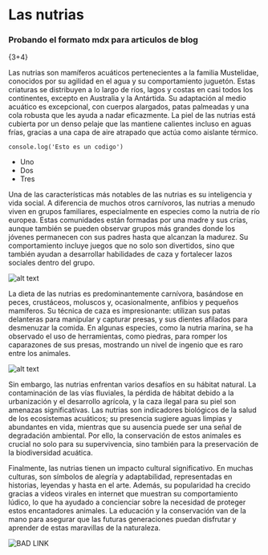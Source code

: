 # Las nutrias

### Probando el formato mdx para articulos de blog

{3+4}

Las nutrias son mamíferos acuáticos pertenecientes a la familia Mustelidae, conocidos por su agilidad en el agua y su comportamiento juguetón. Estas criaturas se distribuyen a lo largo de ríos, lagos y costas en casi todos los continentes, excepto en Australia y la Antártida. Su adaptación al medio acuático es excepcional, con cuerpos alargados, patas palmeadas y una cola robusta que les ayuda a nadar eficazmente. La piel de las nutrias está cubierta por un denso pelaje que las mantiene calientes incluso en aguas frías, gracias a una capa de aire atrapado que actúa como aislante térmico.

```
console.log('Esto es un codigo')
```

- Uno
- Dos
- Tres

Una de las características más notables de las nutrias es su inteligencia y vida social. A diferencia de muchos otros carnívoros, las nutrias a menudo viven en grupos familiares, especialmente en especies como la nutria de río europea. Estas comunidades están formadas por una madre y sus crías, aunque también se pueden observar grupos más grandes donde los jóvenes permanecen con sus padres hasta que alcanzan la madurez. Su comportamiento incluye juegos que no solo son divertidos, sino que también ayudan a desarrollar habilidades de caza y fortalecer lazos sociales dentro del grupo.

![alt text](https://lpfw.org/wp-content/uploads/2012/06/Otter.jpg)

La dieta de las nutrias es predominantemente carnívora, basándose en peces, crustáceos, moluscos y, ocasionalmente, anfibios y pequeños mamíferos. Su técnica de caza es impresionante: utilizan sus patas delanteras para manipular y capturar presas, y sus dientes afilados para desmenuzar la comida. En algunas especies, como la nutria marina, se ha observado el uso de herramientas, como piedras, para romper los caparazones de sus presas, mostrando un nivel de ingenio que es raro entre los animales.

![alt text](https://lpfw.org/wp-content/uploads/2012/06/Otter.jpg)

Sin embargo, las nutrias enfrentan varios desafíos en su hábitat natural. La contaminación de las vías fluviales, la pérdida de hábitat debido a la urbanización y el desarrollo agrícola, y la caza ilegal para su piel son amenazas significativas. Las nutrias son indicadores biológicos de la salud de los ecosistemas acuáticos; su presencia sugiere aguas limpias y abundantes en vida, mientras que su ausencia puede ser una señal de degradación ambiental. Por ello, la conservación de estos animales es crucial no solo para su supervivencia, sino también para la preservación de la biodiversidad acuática.

Finalmente, las nutrias tienen un impacto cultural significativo. En muchas culturas, son símbolos de alegría y adaptabilidad, representadas en historias, leyendas y hasta en el arte. Además, su popularidad ha crecido gracias a videos virales en internet que muestran su comportamiento lúdico, lo que ha ayudado a concienciar sobre la necesidad de proteger estos encantadores animales. La educación y la conservación van de la mano para asegurar que las futuras generaciones puedan disfrutar y aprender de estas maravillas de la naturaleza.

![BAD LINK](https://lpfw.org/wp-content/uploads/2012/06/BADLINK.jpg)
